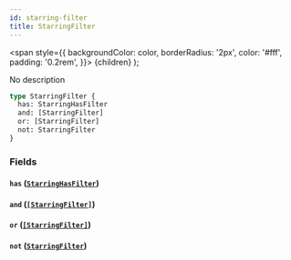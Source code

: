 ```yaml
---
id: starring-filter
title: StarringFilter
---
```


<span
style={{
      backgroundColor: color,
      borderRadius: '2px',
      color: '#fff',
      padding: '0.2rem',
    }}>
{children}
</span>
);

No description

```graphql
type StarringFilter {
  has: StarringHasFilter
  and: [StarringFilter]
  or: [StarringFilter]
  not: StarringFilter
}
```

### Fields

#### `has` ([`StarringHasFilter`](/docs/schema/enums/starring-has-filter))

#### `and` ([`[StarringFilter]`](/docs/schema/inputs/starring-filter))

#### `or` ([`[StarringFilter]`](/docs/schema/inputs/starring-filter))

#### `not` ([`StarringFilter`](/docs/schema/inputs/starring-filter))
